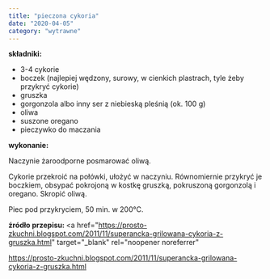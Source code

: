 ```yaml
---
title: "pieczona cykoria"
date: "2020-04-05"
category: "wytrawne"
---
```


<!--more ... -->

<strong>składniki:</strong>
<ul>
  <li>3-4 cykorie</li>
  <li>
    boczek (najlepiej wędzony, surowy, w cienkich plastrach, tyle żeby przykryć
    cykorie)
  </li>
  <li>gruszka</li>
  <li>gorgonzola albo inny ser z niebieską pleśnią (ok. 100 g)</li>
  <li>oliwa</li>
  <li>suszone oregano</li>
  <li>pieczywko do maczania</li>
</ul>
<strong>wykonanie:</strong>

Naczynie żaroodporne posmarować oliwą.

Cykorie przekroić na połówki, ułożyć w naczyniu. Równomiernie przykryć je boczkiem, obsypać pokrojoną w kostkę gruszką, pokruszoną gorgonzolą i oregano. Skropić oliwą.

Piec pod przykryciem, 50 min. w 200°C.

<strong>źródło przepisu: </strong>
<a
  href="https://prosto-zkuchni.blogspot.com/2011/11/superancka-grilowana-cykoria-z-gruszka.html"
  target="_blank"
  rel="noopener noreferrer"
>
  https://prosto-zkuchni.blogspot.com/2011/11/superancka-grilowana-cykoria-z-gruszka.html
</a>
